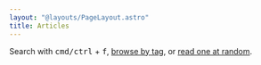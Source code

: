 ```yaml
---
layout: "@layouts/PageLayout.astro"
title: Articles
---
```



Search with <kbd>cmd/ctrl</kbd> + <kbd>f</kbd>, [browse by tag](/tags/), or
[read one at random](/fn/random).

<br />

<ArticleList />
